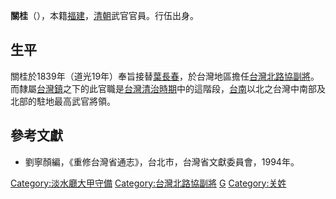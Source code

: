 '''關桂'''（{{bd|？||？|catIdx=}}），本籍[[福建|福建]]，[[清朝|清朝]]武官官員。行伍出身。

== 生平 ==
關桂於1839年（道光19年）奉旨接替[[葉長春|葉長春]]，於台灣地區擔任[[台灣北路協|台灣北路協]][[副將|副將]]。而隸屬[[台灣鎮|台灣鎮]]之下的此官職是[[台灣清治時期|台灣清治時期]]中的這階段，[[台南|台南]]以北之台灣中南部及北部的駐地最高武官將領。

==參考文獻==
*劉寧顏編，《重修台灣省通志》，台北市，台灣省文獻委員會，1994年。

{{start box}}
{{s-off}}
{{s-before|[[葉長春|葉長春]]}}
{{s-title|[[台灣北路協|台灣北路協]][[副將|副將]]|1839年上任}}
{{s-after|[[呂大陞|呂大陞]]}}
{{s-before|[[陳福龍|陳福龍]]}}
{{s-title|[[淡水廳|淡水廳]][[大甲守備|大甲守備]]|1831年上任}}
{{s-after|[[張朝森|張朝森]]}}
{{end box}}

[[Category:淡水廳大甲守備|Category:淡水廳大甲守備]]
[[Category:台灣北路協副將|Category:台灣北路協副將]]
[[Category:大甲官員|G]]
[[Category:关姓|Category:关姓]]